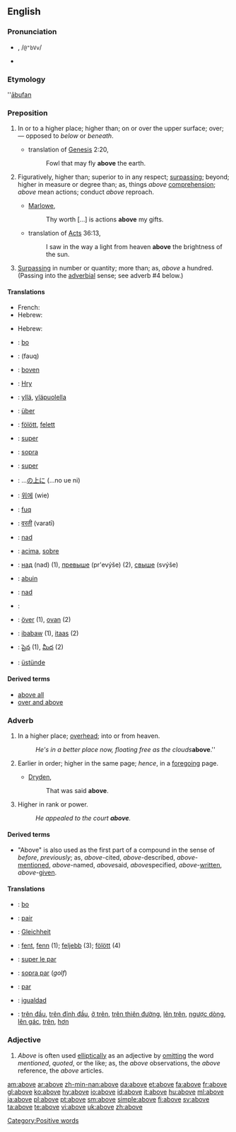 {{wikipedia}}
{{rfc|translations sections are in a mess, occasionally even under the wrong POS!}}
==English==

{{rank|year|dear|high|297|above|received|read|together}}

===Pronunciation===
* {{IPAchar|ə-bŭv', /əˈbʌv/}}, /<tt>@"bVv</tt>/
*: {{IPAchar|[[Rhymes:English:-ʌv|Rhymes: -ʌv]]}}
* {{audio|en-us-above.ogg|Audio (US)}}

===Etymology===
{{OE.}} ''[[ābufan]]

===Preposition===
{{en-prep}}

# In or to a higher place; higher than; on or over the upper surface; over; — opposed to ''below'' or ''beneath''.
#* {{rfdate}} translation of [[w:Genesis|Genesis]] 2:20,
#*: Fowl that may fly '''above''' the earth.
# Figuratively, higher than; superior to in any respect; [[surpassing]]; beyond; higher in measure or degree than; as, things ''above'' [[comprehension]]; ''above'' mean actions; conduct ''above'' reproach.
#* {{rfdate}} [[w:Marlowe|Marlowe]],
#*: Thy worth […] is actions '''above''' my gifts.
#* {{rfdate}} translation of [[w:Acts|Acts]] 36:13,
#*: I saw in the way a light from heaven '''above''' the brightness of the sun.
# [[surpassing|Surpassing]] in number or quantity; more than; as, ''above'' a hundred. (Passing into the [[adverbial]] sense; see adverb #4 below.)

====Translations====
{{trans-top|In or to a higher place}}
* French: {{t|fr|au-dessus de}}
* Hebrew: {{t|he|מעל|tr=me`&aacute;l|sc=Hebr}}
{{trans-mid}}
{{trans-bottom}}

{{trans-top|Superior to, surpassing}}
{{trans-mid}}
{{trans-bottom}}

{{trans-top|More}}
* Hebrew: {{t|he|מעל|tr=me`&aacute;l|sc=Hebr}}
{{trans-mid}}
{{trans-bottom}}

{{checktrans-top}}
* {{ttbc|Afrikaans}}: [[bo]]
* {{ttbc|Arabic}}: {{ARchar|[[فوق]]}} (fauq)
* {{ttbc|Dutch}}: [[boven]]
* {{ttbc|Egyptian}}: [[Hry]]
* {{ttbc|Finnish}}: [[yllä]], [[yläpuolella]]
* {{ttbc|German}}: [[über]]
* {{ttbc|Hungarian}}: [[fölött]], [[felett]]
* {{ttbc|Interlingua}}: [[super]]
* {{ttbc|Italian}}: [[sopra]]
* {{ttbc|Latin}}: [[super]]
{{trans-mid}}
* {{ttbc|Japanese}}: ...[[の]][[上に]] (...no ue ni)
* {{ttbc|Korean}}: [[위에]] (wie)
* {{ttbc|Maltese}}: [[fuq]]
* {{ttbc|Marathi}}: [[वरती]] (varatī)
* {{ttbc|Polish}}: [[nad]]
* {{ttbc|Portuguese}}: [[acima]], [[sobre#Portuguese|sobre]]
* {{ttbc|Russian}}: [[над]] (nad) (1), [[превыше]] (pr'evýše) (2), [[свыше]] (svýše)
* {{ttbc|Scots}}: [[abuin]]
* {{ttbc|Slovene}}: [[nad]]
* {{ttbc|Spanish}}: {{t|es|sobre}}
* {{ttbc|Swedish}}: [[över]] (1), [[ovan]] (2)
* {{ttbc|Tagalog}}: [[ibabaw]] (1), [[itaas]] (2)
* {{ttbc|Telugu}}: [[పైన]] (1), [[మీద]] (2)
* {{ttbc|Turkish}}: [[üstünde]]
{{trans-bottom}}

====Derived terms====
* [[above all]]
* [[over and above]]

===Adverb===
{{en-adv|-}}

# In a higher place; [[overhead]]; into or from heaven.
#: ''He's in a better place now, floating free as the clouds '''''above'''.''
# Earlier in order; higher in the same page; ''hence'', in a [[foregoing]] page.
#* {{rfdate}} [[w:Dryden|Dryden]],
#*: That was said '''above'''.
# Higher in rank or power.
#: ''He appealed to the court '''above'''.''

====Derived terms====
* "Above" is also used as the first part of a compound in the sense of ''before'', ''previously''; as, ''above''-cited, ''above''-described, ''above''-[[mentioned]], ''above''-named, ''above''said, ''above''specified, ''above''-[[written]], ''above''-[[given]].

====Translations====
{{trans-top|In a higher place}}
{{trans-mid}}
{{trans-bottom}}

{{trans-top|Earlier in order}}
{{trans-mid}}
{{trans-bottom}}

{{trans-top|Higher in rank}}
{{trans-mid}}
{{trans-bottom}}

{{checktrans-top}}
* {{ttbc|Afrikaans}}: [[bo]]
* {{ttbc|French}}: [[pair]]
* {{ttbc|German}}: [[Gleichheit]] {{f}}
* {{ttbc|Hungarian}}: [[fent]], [[fenn]] (1); [[feljebb]] (3); [[fölött]] (4)
* {{ttbc|Interlingua}}: [[super le par]]
{{trans-mid}}
* {{ttbc|Italian}}: [[sopra par]] (''golf'')
* {{ttbc|Portuguese}}: [[par]]
* {{ttbc|Spanish}}: [[igualdad]]
* {{ttbc|Vietnamese}}: [[trên đầu]], [[trên đỉnh đầu]], [[ở trên]], [[trên thiên đường]], [[lên trên]], [[ngược dòng]], [[lên gác]], [[trên]], [[hơn]]
{{trans-bottom}}

===Adjective===
{{en-adj|-}}

# ''Above'' is often used [[elliptical]]ly as an adjective by [[omit]]ting the word ''mentioned'', ''quoted'', or the like; as, the ''above'' observations, the ''above'' reference, the ''above'' articles.

[[Category:Positive words]]

[[am:above]]
[[ar:above]]
[[zh-min-nan:above]]
[[da:above]]
[[et:above]]
[[fa:above]]
[[fr:above]]
[[gl:above]]
[[ko:above]]
[[hy:above]]
[[io:above]]
[[id:above]]
[[it:above]]
[[hu:above]]
[[ml:above]]
[[ja:above]]
[[pl:above]]
[[pt:above]]
[[sm:above]]
[[simple:above]]
[[fi:above]]
[[sv:above]]
[[ta:above]]
[[te:above]]
[[vi:above]]
[[uk:above]]
[[zh:above]]